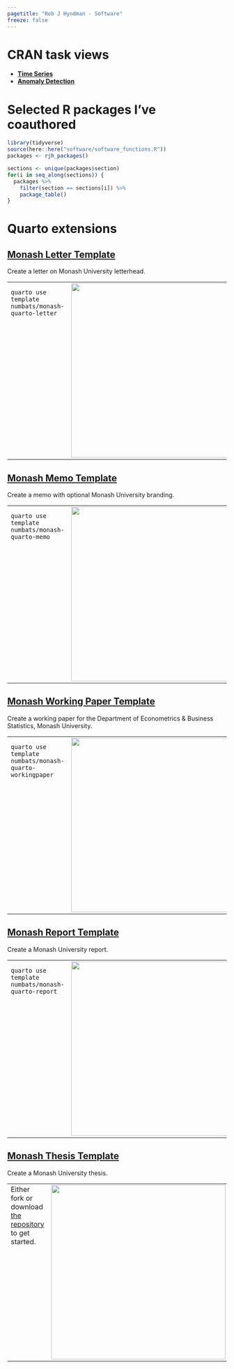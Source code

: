 ```yaml
---
pagetitle: "Rob J Hyndman - Software"
freeze: false
---
```


# CRAN task views

* [**Time Series**](https://cran.r-project.org/view=TimeSeries)
* [**Anomaly Detection**](https://github.com/pridiltal/ctv-AnomalyDetection)

# Selected R packages I've coauthored

```r
library(tidyverse)
source(here::here("software/software_functions.R"))
packages <- rjh_packages()
```

```r
sections <- unique(packages$section)
for(i in seq_along(sections)) {
  packages %>%
    filter(section == sections[i]) %>%
    package_table()
}
```

# Quarto extensions

## [Monash Letter Template](https://github.com/numbats/monash-quarto-letter)

Create a letter on Monash University letterhead.

<table>
<tr><td valign="top" width="67%">

```
quarto use template numbats/monash-quarto-letter
```

</td><td valign="top">
[![](https://github.com/numbats/monash-quarto-letter/raw/main/examples/template.png){width=400}](https://github.com/numbats/monash-quarto-letter)
</td>
</tr>
</table>

## [Monash Memo Template](https://github.com/numbats/monash-quarto-memo)

Create a memo with optional Monash University branding.

<table>
<tr><td valign="top" width="67%">
```
quarto use template numbats/monash-quarto-memo
```

</td><td valign="top">
[![](https://github.com/numbats/monash-quarto-memo/raw/main/examples/template.png){width=400}](https://github.com/numbats/monash-quarto-memo)
</td>
</tr>
</table>

## [Monash Working Paper Template](https://github.com/numbats/monash-quarto-workingpaper)

Create a working paper for the Department of Econometrics & Business Statistics, Monash University.

<table>
<tr><td valign="top" width="67%">
```
quarto use template numbats/monash-quarto-workingpaper
```

</td><td valign="top">
[![](https://github.com/numbats/monash-quarto-workingpaper/raw/main/examples/template.png){width=400}](https://github.com/numbats/monash-quarto-workingpaper)
</td>
</tr>
</table>

## [Monash Report Template](https://github.com/numbats/monash-quarto-report)

Create a Monash University report.

<table>
<tr><td valign="top" width="67%">
```
quarto use template numbats/monash-quarto-report
```

</td><td valign="top">
[![](https://github.com/numbats/monash-quarto-report/raw/main/examples/template.png){width=400}](https://github.com/numbats/monash-quarto-report)
</td>
</tr>
</table>

## [Monash Thesis Template](https://github.com/numbats/monash-quarto-thesis)

Create a Monash University thesis.

<table>
<tr><td valign="top" width="67%">
Either fork or download [the repository](https://github.com/numbats/monash-quarto-thesis) to get started.
</td><td width=300 valign="top" align="right">
[![](https://github.com/numbats/monash-quarto-thesis/raw/main/examples/template.png){width=400 fig-align='right'}](https://github.com/numbats/monash-quarto-thesis)
</td>
</tr>
</table>
